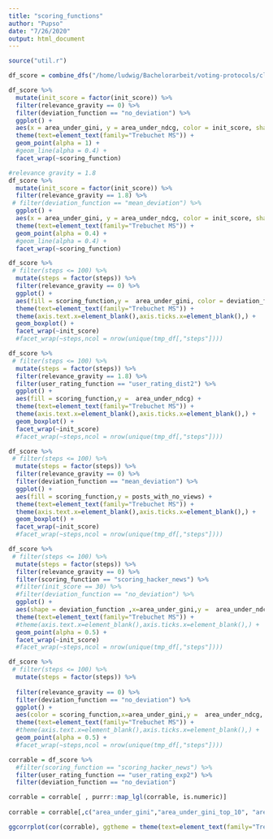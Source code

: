 ```yaml
---
title: "scoring_functions"
author: "Pupso"
date: "7/26/2020"
output: html_document
---
```

 


```r
source("util.r")
``` 

```r
df_score = combine_dfs("/home/ludwig/Bachelorarbeit/voting-protocols/cluster_data/","scoring_function")
```

```r
df_score %>% 
  mutate(init_score = factor(init_score)) %>% 
  filter(relevance_gravity == 0) %>% 
  filter(deviation_function == "no_deviation") %>% 
  ggplot() +
  aes(x = area_under_gini, y = area_under_ndcg, color = init_score, shape= user_rating_function, group= seed) + # , color = vote_count, shape = user_rating_function, fill = init_score) + 
  theme(text=element_text(family="Trebuchet MS")) +
  geom_point(alpha = 1) + 
  #geom_line(alpha = 0.4) +
  facet_wrap(~scoring_function)
```
```r
#relevance gravity = 1.8
df_score %>% 
  mutate(init_score = factor(init_score)) %>% 
  filter(relevance_gravity == 1.8) %>% 
 # filter(deviation_function == "mean_deviation") %>% 
  ggplot() +
  aes(x = area_under_gini, y = area_under_ndcg, color = init_score, shape= user_rating_function, group= seed) + # , color = vote_count, shape = user_rating_function, fill = init_score) + 
  theme(text=element_text(family="Trebuchet MS")) +
  geom_point(alpha = 0.4) + 
  #geom_line(alpha = 0.4) +
  facet_wrap(~scoring_function)
```
```r
df_score %>% 
 # filter(steps <= 100) %>% 
  mutate(steps = factor(steps)) %>% 
  filter(relevance_gravity == 0) %>% 
  ggplot() +
  aes(fill = scoring_function,y =  area_under_gini, color = deviation_function) + 
  theme(text=element_text(family="Trebuchet MS")) +
  theme(axis.text.x=element_blank(),axis.ticks.x=element_blank(),) +
  geom_boxplot() + 
  facet_wrap(~init_score)
  #facet_wrap(~steps,ncol = nrow(unique(tmp_df[,"steps"])))

```

```r
df_score %>% 
 # filter(steps <= 100) %>% 
  mutate(steps = factor(steps)) %>% 
  filter(relevance_gravity == 1.8) %>% 
  filter(user_rating_function == "user_rating_dist2") %>% 
  ggplot() +
  aes(fill = scoring_function,y =  area_under_ndcg) + 
  theme(text=element_text(family="Trebuchet MS")) +
  theme(axis.text.x=element_blank(),axis.ticks.x=element_blank(),) +
  geom_boxplot() + 
  facet_wrap(~init_score)
  #facet_wrap(~steps,ncol = nrow(unique(tmp_df[,"steps"])))

```
```r
df_score %>% 
 # filter(steps <= 100) %>% 
  mutate(steps = factor(steps)) %>% 
  filter(relevance_gravity == 0) %>% 
  filter(deviation_function == "mean_deviation") %>% 
  ggplot() +
  aes(fill = scoring_function,y = posts_with_no_views) + 
  theme(text=element_text(family="Trebuchet MS")) +
  theme(axis.text.x=element_blank(),axis.ticks.x=element_blank(),) +
  geom_boxplot() + 
  facet_wrap(~init_score)
  #facet_wrap(~steps,ncol = nrow(unique(tmp_df[,"steps"])))

```


```r
df_score %>% 
 # filter(steps <= 100) %>% 
  mutate(steps = factor(steps)) %>% 
  filter(relevance_gravity == 0) %>% 
  filter(scoring_function == "scoring_hacker_news") %>% 
  #filter(init_score == 30) %>% 
  #filter(deviation_function == "no_deviation") %>% 
  ggplot() +
  aes(shape = deviation_function ,x=area_under_gini,y =  area_under_ndcg, color = user_rating_function,group = seed) + 
  theme(text=element_text(family="Trebuchet MS")) +
  #theme(axis.text.x=element_blank(),axis.ticks.x=element_blank(),) +
  geom_point(alpha = 0.5) + 
  facet_wrap(~init_score)
  #facet_wrap(~steps,ncol = nrow(unique(tmp_df[,"steps"])))

```
```r
df_score %>% 
 # filter(steps <= 100) %>% 
  mutate(steps = factor(steps)) %>% 
  
  filter(relevance_gravity == 0) %>% 
  filter(deviation_function == "no_deviation") %>% 
  ggplot() +
  aes(color = scoring_function,x=area_under_gini,y =  area_under_ndcg, shape = user_rating_function) + 
  theme(text=element_text(family="Trebuchet MS")) +
  #theme(axis.text.x=element_blank(),axis.ticks.x=element_blank(),) +
  geom_point(alpha = 0.5) + 
  #facet_wrap(~steps,ncol = nrow(unique(tmp_df[,"steps"])))

```

```r
corrable = df_score %>% 
  #filter(scoring_function == "scoring_hacker_news") %>% 
  filter(user_rating_function == "user_rating_exp2") %>% 
  filter(deviation_function == "no_deviation")

corrable = corrable[ , purrr::map_lgl(corrable, is.numeric)] 
  
corrable = corrable[,c("area_under_gini","area_under_gini_top_10", "area_under_gini_top_50", "area_under_gini_top_100", "area_under_ndcg","posts_with_no_views", "init_score", "relevance_gravity")]

ggcorrplot(cor(corrable), ggtheme = theme(text=element_text(family="Trebuchet MS"))) 
```

